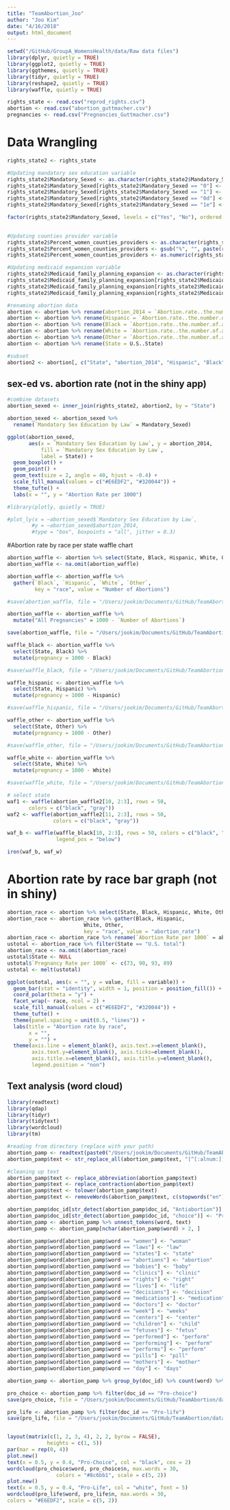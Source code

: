 ```yaml
---
title: "TeamAbortion_Joo"
author: "Joo Kim"
date: "4/16/2018"
output: html_document
---
```


```r
setwd("/GitHub/GroupA_WomensHealth/data/Raw data files")
library(dplyr, quietly = TRUE)
library(ggplot2, quietly = TRUE)
library(ggthemes, quietly = TRUE)
library(tidyr, quietly = TRUE)
library(reshape2, quietly = TRUE)
library(waffle, quietly = TRUE)

rights_state <- read.csv("reprod_rights.csv")
abortion <- read.csv("abortion_guttmacher.csv")
pregnancies <- read.csv("Pregnancies_Guttmacher.csv")
```

# Data Wrangling 

```r
rights_state2 <- rights_state

#Updating mandatory sex education variable
rights_state2$Mandatory_Sexed <- as.character(rights_state2$Mandatory_Sexed)
rights_state2$Mandatory_Sexed[rights_state2$Mandatory_Sexed == "0"] <- "No"
rights_state2$Mandatory_Sexed[rights_state2$Mandatory_Sexed == "1"] <- "Yes"
rights_state2$Mandatory_Sexed[rights_state2$Mandatory_Sexed == "0d"] <- "No"
rights_state2$Mandatory_Sexed[rights_state2$Mandatory_Sexed == "1e"] <- "No"

factor(rights_state2$Mandatory_Sexed, levels = c("Yes", "No"), ordered = TRUE)
       

#Updating counties provider variable 
rights_state2$Percent_women_counties_providers <- as.character(rights_state2$Percent_women_counties_providers)
rights_state2$Percent_women_counties_providers <- gsub("%", "", paste(rights_state2$Percent_women_counties_providers))
rights_state2$Percent_women_counties_providers <- as.numeric(rights_state2$Percent_women_counties_providers)

#Updating medicaid expansion variable
rights_state2$Medicaid_family_planning_expansion <- as.character(rights_state2$Medicaid_family_planning_expansion)
rights_state2$Medicaid_family_planning_expansion[rights_state2$Medicaid_family_planning_expansion == "0"] <- "No"
rights_state2$Medicaid_family_planning_expansion[rights_state2$Medicaid_family_planning_expansion == "1"] <- "Yes"
rights_state2$Medicaid_family_planning_expansion[rights_state2$Medicaid_family_planning_expansion == "1b"] <- "Yes"

#renaming abortion data
abortion <- abortion %>% rename(abortion_2014 = `Abortion.rate..the.number.of.abortions.per.1000.women.aged.15.44..by.state.of.residence..2013..1.2.3.`)
abortion <- abortion %>% rename(Hispanic = `Abortion.rate..the.number.of.abortions.per.1000.Hispanic.women.aged.15.19..by.state.of.residence..2013`)
abortion <- abortion %>% rename(Black = `Abortion.rate..the.number.of.abortions.per.1000.non.Hispanic.black.women.aged.15.19..by.state.of.residence..2013`)
abortion <- abortion %>% rename(White = `Abortion.rate..the.number.of.abortions.per.1000.non.Hispanic.white.women.aged.15.19..by.state.of.residence..2013`)
abortion <- abortion %>% rename(Other = `Abortion.rate..the.number.of.abortions.per.1000.other.non.Hispanic.women.aged.15.19..by.state.of.residence..2013..13.`)
abortion <- abortion %>% rename(State = U.S..State)

#subset
abortion2 <- abortion[, c("State", "abortion_2014", "Hispanic", "Black", "White", "Other")]

```

## sex-ed vs. abortion rate (not in the shiny app)

```r
#combine datasets
abortion_sexed <- inner_join(rights_state2, abortion2, by = "State")

abortion_sexed <- abortion_sexed %>% 
  rename(`Mandatory Sex Education by Law` = Mandatory_Sexed)

ggplot(abortion_sexed, 
       aes(x = `Mandatory Sex Education by Law`, y = abortion_2014, 
           fill = `Mandatory Sex Education by Law`,
           label = State)) + 
  geom_boxplot() +
  geom_point() +
  geom_text(size = 2, angle = 40, hjust = -0.4) +
  scale_fill_manual(values = c("#E6EDF2", "#320044")) +
  theme_tufte() +
  labs(x = "", y = "Abortion Rate per 1000")

#library(plotly, quietly = TRUE)

#plot_ly(x = ~abortion_sexed$`Mandatory Sex Education by Law`, 
        #y = ~abortion_sexed$abortion_2014, 
        #type = "box", boxpoints = "all", jitter = 0.3) 
```

#Abortion rate by race per state waffle chart

```r
abortion_waffle <- abortion %>% select(State, Black, Hispanic, White, Other)
abortion_waffle <- na.omit(abortion_waffle)

abortion_waffle <- abortion_waffle %>% 
  gather(`Black`, `Hispanic`, `White`, `Other`, 
         key = "race", value = "Number of Abortions")

#save(abortion_waffle, file = "/Users/jookim/Documents/GitHub/TeamAbortion/data/abortion_waffle.RData")

abortion_waffle <- abortion_waffle %>% 
  mutate("All Pregnancies" = 1000 - `Number of Abortions`)

save(abortion_waffle, file = "/Users/jookim/Documents/GitHub/TeamAbortion/data/abortion_waffle.RData")

waffle_black <- abortion_waffle %>% 
  select(State, Black) %>%
  mutate(pregnancy = 1000 - Black)

#save(waffle_black, file = "/Users/jookim/Documents/GitHub/TeamAbortion/data/waffle_black.RData")

waffle_hispanic <- abortion_waffle %>%
  select(State, Hispanic) %>%
  mutate(pregnancy = 1000 - Hispanic)

#save(waffle_hispanic, file = "/Users/jookim/Documents/GitHub/TeamAbortion/data/waffle_hispanic.RData")

waffle_other <- abortion_waffle %>%
  select(State, Other) %>%
  mutate(pregnancy = 1000 - Other)

#save(waffle_other, file = "/Users/jookim/Documents/GitHub/TeamAbortion/data/waffle_other.RData")

waffle_white <- abortion_waffle %>%
  select(State, White) %>%
  mutate(pregnancy = 1000 - White)

#save(waffle_white, file = "/Users/jookim/Documents/GitHub/TeamAbortion/data/waffle_white.RData")

# select state 
waf1 <- waffle(abortion_waffle2[10, 2:3], rows = 50,
       colors = c("black", "gray"))
waf2 <- waffle(abortion_waffle2[11, 2:3], rows = 50,
               colors = c("black", "gray"))

waf_b <- waffle(waffle_black[10, 2:3], rows = 50, colors = c("black", "gray"),
                legend_pos = "below")

iron(waf_b, waf_w)
```

# Abortion rate by race bar graph (not in shiny)

```r
abortion_race <- abortion %>% select(State, Black, Hispanic, White, Other)
abortion_race <- abortion_race %>% gather(Black, Hispanic,
                         White, Other,
                         key = "race", value = "abortion_rate")
abortion_race <- abortion_race %>% rename(`Abortion Rate per 1000` = abortion_rate)
ustotal <- abortion_race %>% filter(State == "U.S. total")
abortion_race <- na.omit(abortion_race)
ustotal$State <- NULL
ustotal$`Pregnancy Rate per 1000` <- c(73, 90, 93, 89)
ustotal <- melt(ustotal)

ggplot(ustotal, aes(x = "", y = value, fill = variable)) +
  geom_bar(stat = "identity", width = 1, position = position_fill()) + 
  coord_polar(theta = "y") + 
  facet_wrap(~ race, ncol = 2) +
  scale_fill_manual(values = c("#E6EDF2", "#320044")) +
  theme_tufte() +
  theme(panel.spacing = unit(0.5, "lines")) +
  labs(title = "Abortion rate by race",
       x = "",
       y = "") +
  theme(axis.line = element_blank(), axis.text.x=element_blank(),
        axis.text.y=element_blank(), axis.ticks=element_blank(),
        axis.title.x=element_blank(), axis.title.y=element_blank(),
        legend.position = "non")
```

## Text analysis (word cloud)

```r
library(readtext)
library(qdap)
library(tidyr)
library(tidytext)
library(wordcloud)
library(tm)

#reading from directory (replace with your path)
abortion_pamp <- readtext(paste0("/Users/jookim/Documents/GitHub/TeamAbortion/text_data"))
abortion_pamp$text <- str_replace_all(abortion_pamp$text, "[^[:alnum:]]", " ")

#cleaning up text
abortion_pamp$text <- replace_abbreviation(abortion_pamp$text)
abortion_pamp$text <- replace_contraction(abortion_pamp$text)
abortion_pamp$text <- tolower(abortion_pamp$text)
abortion_pamp$text <- removeWords(abortion_pamp$text, c(stopwords("en")))

abortion_pamp$doc_id[str_detect(abortion_pamp$doc_id, "Antiabortion")] <- "Pro-life"
abortion_pamp$doc_id[str_detect(abortion_pamp$doc_id, "choice")] <- "Pro-choice"
abortion_pamp <- abortion_pamp %>% unnest_tokens(word, text)
abortion_pamp <- abortion_pamp[nchar(abortion_pamp$word) > 2, ]

abortion_pamp$word[abortion_pamp$word == "women"] <- "woman"
abortion_pamp$word[abortion_pamp$word == "laws"] <- "law"
abortion_pamp$word[abortion_pamp$word == "states"] <- "state"
abortion_pamp$word[abortion_pamp$word == "abortions"] <- "abortion"
abortion_pamp$word[abortion_pamp$word == "babies"] <- "baby"
abortion_pamp$word[abortion_pamp$word == "clinics"] <- "clinic"
abortion_pamp$word[abortion_pamp$word == "rights"] <- "right"
abortion_pamp$word[abortion_pamp$word == "lives"] <- "life"
abortion_pamp$word[abortion_pamp$word == "decisions"] <- "decision"
abortion_pamp$word[abortion_pamp$word == "medications"] <- "medication"
abortion_pamp$word[abortion_pamp$word == "doctors"] <- "doctor"
abortion_pamp$word[abortion_pamp$word == "week"] <- "weeks"
abortion_pamp$word[abortion_pamp$word == "centers"] <- "center"
abortion_pamp$word[abortion_pamp$word == "children"] <- "child"
abortion_pamp$word[abortion_pamp$word == "fetuses"] <- "fetus"
abortion_pamp$word[abortion_pamp$word == "performed"] <- "perform"
abortion_pamp$word[abortion_pamp$word == "performing"] <- "perform"
abortion_pamp$word[abortion_pamp$word == "performs"] <- "perform"
abortion_pamp$word[abortion_pamp$word == "pills"] <- "pill"
abortion_pamp$word[abortion_pamp$word == "mothers"] <- "mother"
abortion_pamp$word[abortion_pamp$word == "day"] <- "days"

abortion_pamp <- abortion_pamp %>% group_by(doc_id) %>% count(word) %>% arrange(desc(n))

pro_choice <- abortion_pamp %>% filter(doc_id == "Pro-choice")
save(pro_choice, file = "/Users/jookim/Documents/GitHub/TeamAbortion/data/pro_choice.RData")

pro_life <- abortion_pamp %>% filter(doc_id == "Pro-life")
save(pro_life, file = "/Users/jookim/Documents/GitHub/TeamAbortion/data/pro_life.RData")


layout(matrix(c(1, 2, 3, 4), 2, 2, byrow = FALSE), 
             heights = c(1, 5))
par(mar = rep(0, 4))
plot.new()
text(x = 0.5, y = 0.4, "Pro-Choice", col = "black", cex = 2)
wordcloud(pro_choice$word, pro_choice$n, max.words = 30, 
                colors = "#8c6bb1", scale = c(5, 2)) 
plot.new()
text(x = 0.5, y = 0.4, "Pro-Life", col = "white", font = 5)
wordcloud(pro_life$word, pro_life$n, max.words = 30, 
colors = "#E6EDF2", scale = c(5, 2))

```
















